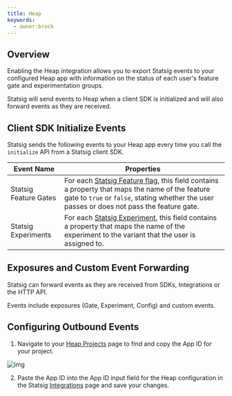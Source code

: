 ```yaml
---
title: Heap
keywords:
  - owner:brock
---
```



## Overview

Enabling the Heap integration allows you to export Statsig events to your configured Heap app with information on the status of each user's feature gate and experimentation groups.

Statsig will send events to Heap when a client SDK is initialized and will also forward events as they are received.

## Client SDK Initialize Events

Statsig sends the following events to your Heap app every time you call the `initialize` API from a Statsig client SDK.

| Event Name            | Properties                                                                                                                                                                                                                   |
| --------------------- | ---------------------------------------------------------------------------------------------------------------------------------------------------------------------------------------------------------------------------- |
| Statsig Feature Gates | For each [Statsig Feature flag](/feature-flags/working-with), this field contains a property that maps the name of the feature gate to `true` or `false`, stating whether the user passes or does not pass the feature gate. |
| Statsig Experiments   | For each [Statsig Experiment](/experiments-plus), this field contains a property that maps the name of the experiment to the variant that the user is assigned to.                                                           |

## Exposures and Custom Event Forwarding

Statsig can forward events as they are received from SDKs, Integrations or the HTTP API.

Events include exposures (Gate, Experiment, Config) and custom events.

<EventFormats />

## Configuring Outbound Events

1. Navigate to your [Heap Projects](https://heapanalytics.com/app/manage/projects) page to find and copy the App ID for your project.

![img](https://console.statsig.com/img/integrations/heap_integration_steps/outgoing_1.png)

2. Paste the App ID into the App ID input field for the Heap configuration in the Statsig [Integrations](https://console.statsig.com/integrations) page and save your changes.

